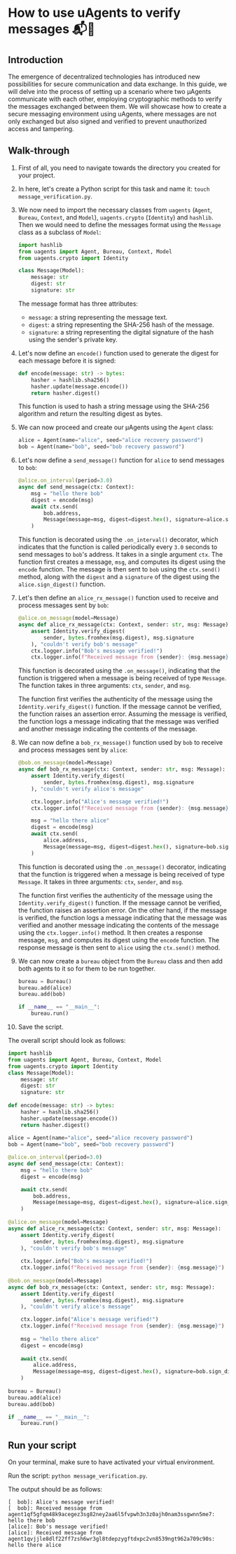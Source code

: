 # How to use uAgents to verify messages 📬🔐

## Introduction

The emergence of decentralized technologies has introduced new possibilities for secure communication and data exchange. In this guide, we will delve into the process of setting up a scenario where two μAgents communicate with each other, employing cryptographic methods to verify the messages exchanged between them. We will showcase how to create a secure messaging environment using uAgents, where messages are not only exchanged but also signed and verified to prevent unauthorized access and tampering.

## Walk-through

1. First of all, you need to navigate towards the directory you created for your project. 

2. In here, let's create a Python script for this task and name it: `touch message_verification.py`.

3. We now need to import the necessary classes from `uagents` (`Agent`, `Bureau`, `Context`, and `Model`), `uagents.crypto` (`Identity`) and `hashlib`. Then we would need to define the messages format using the `Message` class as a subclass of `Model`:

    ```py copy
    import hashlib
    from uagents import Agent, Bureau, Context, Model
    from uagents.crypto import Identity

    class Message(Model):
        message: str
        digest: str
        signature: str
    ```

   The message format has three attributes: 

    - `message`: a string representing the message text.
    - `digest`: a string representing the SHA-256 hash of the message.
    - `signature`: a string representing the digital signature of the hash using the sender's private key.

4. Let's now define an `encode()` function used to generate the digest for each message before it is signed:

    ```py copy
    def encode(message: str) -> bytes:
        hasher = hashlib.sha256()
        hasher.update(message.encode())
        return hasher.digest()
    ```

     This function is used to hash a string message using the SHA-256 algorithm and return the resulting digest as bytes. 

5. We can now proceed and create our μAgents using the `Agent` class:

    ```py copy
    alice = Agent(name="alice", seed="alice recovery password")
    bob = Agent(name="bob", seed="bob recovery password")
    ```

6. Let's now define a `send_message()` function for `alice` to send messages to `bob`:
 
    ```py copy
    @alice.on_interval(period=3.0)
    async def send_message(ctx: Context):
        msg = "hello there bob"
        digest = encode(msg)
        await ctx.send(
            bob.address,
            Message(message=msg, digest=digest.hex(), signature=alice.sign_digest(digest)),
        )
    ```

    This function is decorated using the `.on_interval()` decorator, which indicates that the function is called periodically every `3.0` seconds to send messages to `bob`'s address. It takes in a single argument `ctx`. The function first creates a message, `msg`, and computes its digest using the `encode` function. The message is then sent to `bob` using the `ctx.send()` method, along with the `digest` and a `signature` of the digest using the `alice.sign_digest()` function.

7. Let's then define an `alice_rx_message()` function used to receive and process messages sent by `bob`:

    ```py copy
    @alice.on_message(model=Message)
    async def alice_rx_message(ctx: Context, sender: str, msg: Message):
        assert Identity.verify_digest(
            sender, bytes.fromhex(msg.digest), msg.signature
        ), "couldn't verify bob's message"
        ctx.logger.info("Bob's message verified!")
        ctx.logger.info(f"Received message from {sender}: {msg.message}")
    ```

    This function is decorated using the `.on_message()`, indicating that the function is triggered when a message is being received of type `Message`. The function takes in three arguments: `ctx`, `sender`, and `msg`.

    The function first verifies the authenticity of the message using the `Identity.verify_digest()` function. If the message cannot be verified, the function raises an assertion error. Assuming the message is verified, the function logs a message indicating that the message was verified and another message indicating the contents of the message.

8. We can now define a `bob_rx_message()` function used by `bob` to receive and process messages sent by `alice`:

    ```py copy
    @bob.on_message(model=Message)
    async def bob_rx_message(ctx: Context, sender: str, msg: Message):
        assert Identity.verify_digest(
            sender, bytes.fromhex(msg.digest), msg.signature
        ), "couldn't verify alice's message"

        ctx.logger.info("Alice's message verified!")
        ctx.logger.info(f"Received message from {sender}: {msg.message}")
   
        msg = "hello there alice"
        digest = encode(msg)
        await ctx.send(
            alice.address,
            Message(message=msg, digest=digest.hex(), signature=bob.sign_digest(digest)),
        )
    ```

    This function is decorated using the `.on_message()` decorator, indicating that the function is triggered when a message is being received of type `Message`. It takes in three arguments: `ctx`, `sender`, and `msg`.

    The function first verifies the authenticity of the message using the `Identity.verify_digest()` function. If the message cannot be verified, the function raises an assertion error. On the other hand, if the message is verified, the function logs a message indicating that the message was verified and another message indicating the contents of the message using the `ctx.logger.info()` method. It then creates a response message, `msg`, and computes its digest using the `encode` function. The response message is then sent to `alice` using the `ctx.send()` method.

9. We can now create a `bureau` object from the `Bureau` class and then add both agents to it so for them to be run together.

    ```py copy
    bureau = Bureau()
    bureau.add(alice)
    bureau.add(bob)

    if __name__ == "__main__":
        bureau.run()
    ```

10. Save the script.

The overall script should look as follows: 

```py copy filename="message_verification.py"
import hashlib
from uagents import Agent, Bureau, Context, Model
from uagents.crypto import Identity
class Message(Model):
    message: str
    digest: str
    signature: str
    
def encode(message: str) -> bytes:
    hasher = hashlib.sha256()
    hasher.update(message.encode())
    return hasher.digest()
    
alice = Agent(name="alice", seed="alice recovery password")
bob = Agent(name="bob", seed="bob recovery password")

@alice.on_interval(period=3.0)
async def send_message(ctx: Context):
    msg = "hello there bob"
    digest = encode(msg)

    await ctx.send(
        bob.address,
        Message(message=msg, digest=digest.hex(), signature=alice.sign_digest(digest)),
    )
    
@alice.on_message(model=Message)
async def alice_rx_message(ctx: Context, sender: str, msg: Message):
    assert Identity.verify_digest(
        sender, bytes.fromhex(msg.digest), msg.signature
    ), "couldn't verify bob's message"
    
    ctx.logger.info("Bob's message verified!")
    ctx.logger.info(f"Received message from {sender}: {msg.message}")
    
@bob.on_message(model=Message)
async def bob_rx_message(ctx: Context, sender: str, msg: Message):
    assert Identity.verify_digest(
        sender, bytes.fromhex(msg.digest), msg.signature
    ), "couldn't verify alice's message"

    ctx.logger.info("Alice's message verified!")
    ctx.logger.info(f"Received message from {sender}: {msg.message}")
    
    msg = "hello there alice"
    digest = encode(msg)
    
    await ctx.send(
        alice.address,
        Message(message=msg, digest=digest.hex(), signature=bob.sign_digest(digest)),
    )
    
bureau = Bureau()
bureau.add(alice)
bureau.add(bob)

if __name__ == "__main__":
    bureau.run()
```

## Run your script

On your terminal, make sure to have activated your virtual environment.

Run the script: `python message_verification.py`.

The output should be as follows:

```
[  bob]: Alice's message verified!
[  bob]: Received message from agent1qf5gfqm48k9acegez3sg82ney2aa6l5fvpwh3n3z0ajh0nam3ssgwnn5me7: hello there bob
[alice]: Bob's message verified!
[alice]: Received message from agent1qvjjle8dlf22ff7zsh6wr3gl8tdepzygftdxpc2vn8539ngt962a709c90s: hello there alice
```
